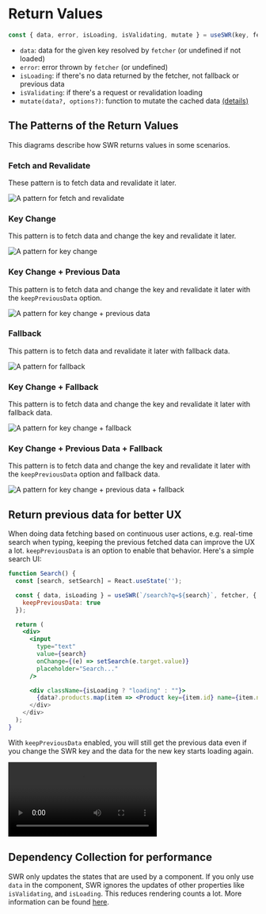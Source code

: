 
# Return Values

```js
const { data, error, isLoading, isValidating, mutate } = useSWR(key, fetcher, options)
```

- `data`: data for the given key resolved by `fetcher` (or undefined if not loaded)
- `error`: error thrown by `fetcher` (or undefined)
- `isLoading`: if there's no data returned by the fetcher, not fallback or previous data
- `isValidating`: if there's a request or revalidation loading
- `mutate(data?, options?)`: function to mutate the cached data [(details)](/docs/mutation)

## The Patterns of the Return Values

This diagrams describe how SWR returns values in some scenarios.

### Fetch and Revalidate

These pattern is to fetch data and revalidate it later.

![A pattern for fetch and revalidate](/img/return-values/fetch-and-revalidate.svg)

### Key Change

This pattern is to fetch data and change the key and revalidate it later.

![A pattern for key change](/img/return-values/key-change.svg)

### Key Change + Previous Data

This pattern is to fetch data and change the key and revalidate it later with the `keepPreviousData` option.

![A pattern for key change + previous data](/img/return-values/key-change-previous-data.svg)

### Fallback

This pattern is to fetch data and revalidate it later with fallback data.

![A pattern for fallback](/img/return-values/fallback.svg)

### Key Change + Fallback

This pattern is to fetch data and change the key and revalidate it later with fallback data.

![A pattern for key change + fallback](/img/return-values/key-change-fallback.svg)

### Key Change + Previous Data + Fallback

This pattern is to fetch data and change the key and revalidate it later with the `keepPreviousData` option and fallback data.

![A pattern for key change + previous data + fallback](/img/return-values/key-change-previous-data-fallback.svg)

## Return previous data for better UX

When doing data fetching based on continuous user actions, e.g. real-time search when typing, keeping the previous fetched data can improve the UX a lot. `keepPreviousData` is an option to enable that behavior. Here's a simple search UI:

```jsx
function Search() {
  const [search, setSearch] = React.useState('');

  const { data, isLoading } = useSWR(`/search?q=${search}`, fetcher, {
    keepPreviousData: true
  });

  return (
    <div>
      <input
        type="text"
        value={search}
        onChange={(e) => setSearch(e.target.value)}
        placeholder="Search..."
      />

      <div className={isLoading ? "loading" : ""}>
        {data?.products.map(item => <Product key={item.id} name={item.name} />)
      </div>
    </div>
  );
}
```

With `keepPreviousData` enabled, you will still get the previous data even if you change the SWR key and the data for the new key starts loading again.

<Video
  src="https://user-images.githubusercontent.com/3676859/163695903-a3eb1259-180e-41e0-821e-21c320201194.mp4"
  caption="Video: keep previous search results when keepPreviousData has been enabled"
  ratio={640/730}
/>

## Dependency Collection for performance

SWR only updates the states that are used by a component. If you only use `data` in the component, SWR ignores the updates of other properties like `isValidating`, and `isLoading`. This reduces rendering counts a lot. More information can be found [here](/docs/advanced/performance#dependency-collection).
